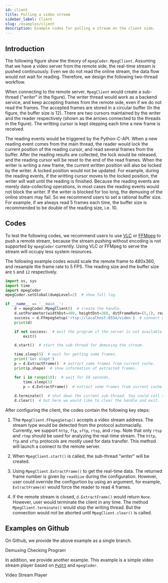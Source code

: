 ```yaml
---
id: client
title: Pulling a video stream
sidebar_label: Client
slug: /examples/client
description: Example codes for pulling a stream on the client side.
---
```




## Introduction

The following figure show the theory of `mpegCoder.MpegClient`. Assuming that we have a video server from the remote side, the real-time stream is pushed continuously. Even we do not read the online stream, the data flow would not wait for reading. Therefore, we design the following two-thread workflow.

<p>
  <ClientSvg className="themeColor"/>
</p>

When connecting to the remote server, `MpegClient` would create a sub-thread ("*writer*" in the figure). The writer thread would work as a backend service, and keep accepting frames from the remote side, even if we do not read the frames. The accepted frames are stored in a circular buffer (In the figure, the buffer size is 12). There are two cursors maintained by the writer and the reader respectively (shown as the arrows connected to the threads in the figure). The writting cursor is kept stepping each time a new frame is received.

The reading events would be triggered by the Python-C-API. When a new reading event comes from the main thread, the reader would lock the current position of the reading cursor, and read several frames from the buffer. After the reading results are collected, the lock would be released, and the reading cursor will be reset to the end of the read frames. When the writer is writing a new frame, the current written position will also be locked by the writer. A locked position would not be updated. For example, during the reading events, if the writting cursor moves to the locked position, the writer will wait until the reading is finished. Because the reading events are merely data-collecting operations, in most cases the reading events would not block the writer. If the writer is blocked for too long, the demuxing of the online stream may fail. So we recommend users to set a rational buffer size. For example, if we always read 5 frames each time, the buffer size is recommended to be double of the reading size, i.e. 10.

## Codes

To test the following codes, we recommend users to use [VLC<IconExternalLink/>][link-vlc] or [FFMpeg<IconExternalLink/>][link-ffmpeg-stream] to push a remote stream, because the stream pushing without encoding is not supported by `mpegCoder` currently. Using VLC or FFMpeg to serve the stream will occupy less system resources.

The following example codes would scale the remote frame to 480x360, and resample the frame rate to 5 FPS. The reading size and the buffer size are `5` and `12` respectively.

```python {9,15,19,22-24,26-27} title="client.py"
import os, sys
import time
import mpegCoder
mpegCoder.setGlobal(dumpLevel=2)  # show full log.

if __name__ == '__main__':
    d = mpegCoder.MpegClient()  # create the handle.
    d.setParameter(widthDst=480, heightDst=360, dstFrameRate=(5,1), readSize=5, cacheSize=12)  # do basic settings.
    success = d.FFmpegSetup('rtsp://localhost:8554/video')  # connect with the server.
    print(d)

    if not success:  # exit the program if the server is not available. You could delete this checking and see what will happen.
        exit()

    d.start()  # start the sub-thread for demuxing the stream.

    time.sleep(5)  # wait for getting some frames.
    print('Get slept')
    p = d.ExtractFrame()  # extract some frames from current cache.
    print(p.shape)  # show information of extracted frames.

    for i in range(10):  # wait for 50 seconds.
        time.sleep(5)
        p = d.ExtractFrame()  # extract some frames from current cache.
        
    d.terminate()  # shut down the current sub-thread. You could call start() and let it restart.
    d.clear()  # but here we would like to clear the handle and exit.
```

After configuring the client, the codes contain the following key steps:

1. The `MpegClient.FFmpegSetup()` accepts a video stream address. The stream type would be detected from the protocol automacially. Currently, we support `http`, `ftp`, `sftp`, `rtsp`, and `rtmp`. Note that only `rtsp` and `rtmp` should be used for analyzing the real-time stream. The `http`, `ftp` and `sftp` protocols are mostly used for data transfer. This method will launch a connect to the remote server.

2. When `MpegClient.start()` is called, the sub-thread "*writer*" will be created.

3. Using `MpegClient.ExtractFrame()` to get the real-time data. The returned frame number is given by `readSize` during the configuration. However, user could override the configurtion by using an argument, for example, `ExtractFrame(4)` would force the reader to read 4 frames.

4. If the remote stream is closed, `d.ExtractFrame()` would return `None`. However, user would terminate the client in any time. The method `MpegClient.terminate()` would stop the writing thread. But the connection would not be aborted until `MpegClient.clear()` is called.

## Examples on Github

On Github, we provide the above example as a single branch.

<p>
  <DarkButton to="https://github.com/cainmagi/FFmpeg-Encoder-Decoder-for-Python/tree/example-client-check" icon={octGitBranch16}>
    Demuxing Checking Program
  </DarkButton>
</p>

In addition, we provide another example. This example is a simple video stream player based on [`PyQt5`<IconExternalLink/>][link-pyqt5] and `mpegCoder`.

<p>
  <DarkButton to="https://github.com/cainmagi/FFmpeg-Encoder-Decoder-for-Python/tree/example-client-player" icon={octGitBranch16}>
    Video Stream Player
  </DarkButton>
</p>

[link-pyqt5]:https://www.riverbankcomputing.com/software/pyqt "PyQt5"
[link-vlc]:https://www.videolan.org/vlc/streaming.html "VLC used for streaming"
[link-ffmpeg-stream]:https://trac.ffmpeg.org/wiki/StreamingGuide "FFMpeg used for streaming"
